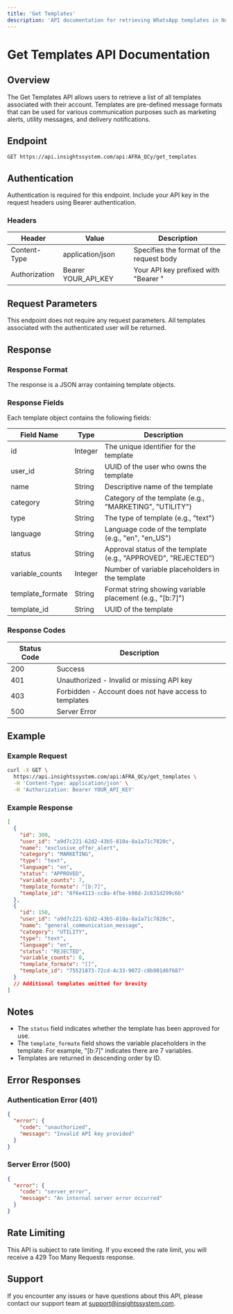 ```yaml
---
title: 'Get Templates'
description: 'API documentation for retrieving WhatsApp templates in Notifyer System.'
---
```


# Get Templates API Documentation

## Overview

The Get Templates API allows users to retrieve a list of all templates associated with their account. Templates are pre-defined message formats that can be used for various communication purposes such as marketing alerts, utility messages, and delivery notifications.

## Endpoint

```
GET https://api.insightssystem.com/api:AFRA_QCy/get_templates
```

## Authentication

Authentication is required for this endpoint. Include your API key in the request headers using Bearer authentication.

### Headers

| Header        | Value               | Description                              |
| ------------- | ------------------- | ---------------------------------------- |
| Content-Type  | application/json    | Specifies the format of the request body |
| Authorization | Bearer YOUR_API_KEY | Your API key prefixed with "Bearer "     |

## Request Parameters

This endpoint does not require any request parameters. All templates associated with the authenticated user will be returned.

## Response

### Response Format

The response is a JSON array containing template objects.

### Response Fields

Each template object contains the following fields:

| Field Name       | Type    | Description                                                    |
| ---------------- | ------- | -------------------------------------------------------------- |
| id               | Integer | The unique identifier for the template                         |
| user_id          | String  | UUID of the user who owns the template                         |
| name             | String  | Descriptive name of the template                               |
| category         | String  | Category of the template (e.g., "MARKETING", "UTILITY")        |
| type             | String  | The type of template (e.g., "text")                            |
| language         | String  | Language code of the template (e.g., "en", "en_US")            |
| status           | String  | Approval status of the template (e.g., "APPROVED", "REJECTED") |
| variable_counts  | Integer | Number of variable placeholders in the template                |
| template_formate | String  | Format string showing variable placement (e.g., "[b:7]")       |
| template_id      | String  | UUID of the template                                           |

### Response Codes

| Status Code | Description                                           |
| ----------- | ----------------------------------------------------- |
| 200         | Success                                               |
| 401         | Unauthorized - Invalid or missing API key             |
| 403         | Forbidden - Account does not have access to templates |
| 500         | Server Error                                          |

## Example

### Example Request

```bash
curl -X GET \
  https://api.insightssystem.com/api:AFRA_QCy/get_templates \
  -H 'Content-Type: application/json' \
  -H 'Authorization: Bearer YOUR_API_KEY'
```

### Example Response

```json
[
  {
    "id": 300,
    "user_id": "a9d7c221-62d2-43b5-810a-8a1a71c7820c",
    "name": "exclusive_offer_alert",
    "category": "MARKETING",
    "type": "text",
    "language": "en",
    "status": "APPROVED",
    "variable_counts": 7,
    "template_formate": "[b:7]",
    "template_id": "6f6e4113-cc8a-4fbe-b98d-2c631d299c6b"
  },
  {
    "id": 150,
    "user_id": "a9d7c221-62d2-43b5-810a-8a1a71c7820c",
    "name": "general_communication_message",
    "category": "UTILITY",
    "type": "text",
    "language": "en",
    "status": "REJECTED",
    "variable_counts": 0,
    "template_formate": "[]",
    "template_id": "75521873-72cd-4c33-9072-c8b901d6f687"
  }
  // Additional templates omitted for brevity
]
```

## Notes

- The `status` field indicates whether the template has been approved for use.
- The `template_formate` field shows the variable placeholders in the template. For example, "[b:7]" indicates there are 7 variables.
- Templates are returned in descending order by ID.

## Error Responses

### Authentication Error (401)

```json
{
  "error": {
    "code": "unauthorized",
    "message": "Invalid API key provided"
  }
}
```

### Server Error (500)

```json
{
  "error": {
    "code": "server_error",
    "message": "An internal server error occurred"
  }
}
```

## Rate Limiting

This API is subject to rate limiting. If you exceed the rate limit, you will receive a 429 Too Many Requests response.

## Support

If you encounter any issues or have questions about this API, please contact our support team at support@insightssystem.com. 